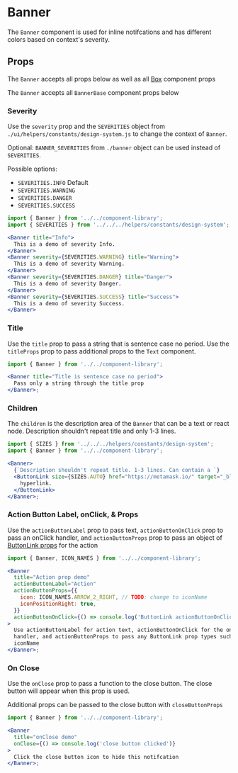 
# Banner

The `Banner` component is used for inline notifcations and has different colors based on context's severity.

<Canvas>
  <Story id="components-componentlibrary-banner--default-story" />
</Canvas>

## Props

The `Banner` accepts all props below as well as all [Box](/docs/components-ui-box--default-story#props) component props

<ArgsTable of={Banner} />

The `Banner` accepts all `BannerBase` component props below

<ArgsTable of={BannerBase} />

### Severity

Use the `severity` prop and the `SEVERITIES` object from `./ui/helpers/constants/design-system.js` to change the context of `Banner`.

Optional: `BANNER_SEVERITIES` from `./banner` object can be used instead of `SEVERITIES`.

Possible options:

- `SEVERITIES.INFO` Default
- `SEVERITIES.WARNING`
- `SEVERITIES.DANGER`
- `SEVERITIES.SUCCESS`

<Canvas>
  <Story id="components-componentlibrary-banner--severity" />
</Canvas>

```jsx
import { Banner } from '../../component-library';
import { SEVERITIES } from '../../../helpers/constants/design-system';

<Banner title="Info">
  This is a demo of severity Info.
</Banner>
<Banner severity={SEVERITIES.WARNING} title="Warning">
  This is a demo of severity Warning.
</Banner>
<Banner severity={SEVERITIES.DANGER} title="Danger">
  This is a demo of severity Danger.
</Banner>
<Banner severity={SEVERITIES.SUCCESS} title="Success">
  This is a demo of severity Success.
</Banner>
```

### Title

Use the `title` prop to pass a string that is sentence case no period. Use the `titleProps` prop to pass additional props to the `Text` component.

<Canvas>
  <Story id="components-componentlibrary-banner--title" />
</Canvas>

```jsx
import { Banner } from '../../component-library';

<Banner title="Title is sentence case no period">
  Pass only a string through the title prop
</Banner>;
```

### Children

The `children` is the description area of the `Banner` that can be a text or react node. Description shouldn't repeat title and only 1-3 lines.

<Canvas>
  <Story id="components-componentlibrary-banner--children" />
</Canvas>

```jsx
import { SIZES } from '../../../helpers/constants/design-system';
import { Banner } from '../../component-library';

<Banner>
  {`Description shouldn't repeat title. 1-3 lines. Can contain a `}
  <ButtonLink size={SIZES.AUTO} href="https://metamask.io/" target="_blank">
    hyperlink.
  </ButtonLink>
</Banner>;
```

### Action Button Label, onClick, & Props

Use the `actionButtonLabel` prop to pass text, `actionButtonOnClick` prop to pass an onClick handler, and `actionButtonProps` prop to pass an object of [ButtonLink props](/docs/components-componentlibrary-buttonlink--default-story) for the action

<Canvas>
  <Story id="components-componentlibrary-banner--action-button" />
</Canvas>

```jsx
import { Banner, ICON_NAMES } from '../../component-library';

<Banner
  title="Action prop demo"
  actionButtonLabel="Action"
  actionButtonProps={{
    icon: ICON_NAMES.ARROW_2_RIGHT, // TODO: change to iconName
    iconPositionRight: true,
  }}
  actionButtonOnClick={() => console.log('ButtonLink actionButtonOnClick demo')}
>
  Use actionButtonLabel for action text, actionButtonOnClick for the onClick
  handler, and actionButtonProps to pass any ButtonLink prop types such as
  iconName
</Banner>;
```

### On Close

Use the `onClose` prop to pass a function to the close button. The close button will appear when this prop is used.

Additional props can be passed to the close button with `closeButtonProps`

<Canvas>
  <Story id="components-componentlibrary-banner--on-close" />
</Canvas>

```jsx
import { Banner } from '../../component-library';

<Banner
  title="onClose demo"
  onClose={() => console.log('close button clicked')}
>
  Click the close button icon to hide this notifcation
</Banner>;
```
